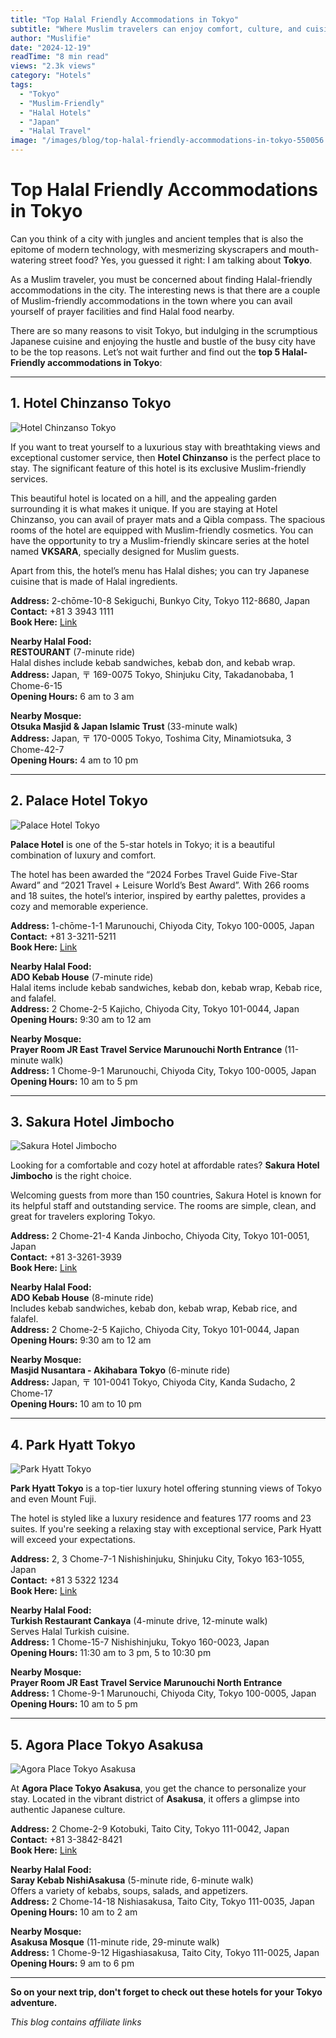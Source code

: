 ```yaml
---
title: "Top Halal Friendly Accommodations in Tokyo"
subtitle: "Where Muslim travelers can enjoy comfort, culture, and cuisine in Japan’s vibrant capital"
author: "Muslifie"
date: "2024-12-19"
readTime: "8 min read"
views: "2.3k views"
category: "Hotels"
tags:
  - "Tokyo"
  - "Muslim-Friendly"
  - "Halal Hotels"
  - "Japan"
  - "Halal Travel"
image: "/images/blog/top-halal-friendly-accommodations-in-tokyo-550056.webp"
---
```


# Top Halal Friendly Accommodations in Tokyo

Can you think of a city with jungles and ancient temples that is also the epitome of modern technology, with mesmerizing skyscrapers and mouth-watering street food? Yes, you guessed it right: I am talking about **Tokyo**.

As a Muslim traveler, you must be concerned about finding Halal-friendly accommodations in the city. The interesting news is that there are a couple of Muslim-friendly accommodations in the town where you can avail yourself of prayer facilities and find Halal food nearby.

There are so many reasons to visit Tokyo, but indulging in the scrumptious Japanese cuisine and enjoying the hustle and bustle of the busy city have to be the top reasons. Let’s not wait further and find out the **top 5 Halal-Friendly accommodations in Tokyo**:

---

## 1. Hotel Chinzanso Tokyo

![Hotel Chinzanso Tokyo](/images/blog/39895262_600x600.webp)

If you want to treat yourself to a luxurious stay with breathtaking views and exceptional customer service, then **Hotel Chinzanso** is the perfect place to stay. The significant feature of this hotel is its exclusive Muslim-friendly services.

This beautiful hotel is located on a hill, and the appealing garden surrounding it is what makes it unique. If you are staying at Hotel Chinzanso, you can avail of prayer mats and a Qibla compass. The spacious rooms of the hotel are equipped with Muslim-friendly cosmetics. You can have the opportunity to try a Muslim-friendly skincare series at the hotel named **VKSARA**, specially designed for Muslim guests.

Apart from this, the hotel’s menu has Halal dishes; you can try Japanese cuisine that is made of Halal ingredients.

**Address:** 2-chōme-10-8 Sekiguchi, Bunkyo City, Tokyo 112-8680, Japan  
**Contact:** +81 3 3943 1111  
**Book Here:** [Link](https://agoda.tp.st/uIOmZkKB)

**Nearby Halal Food:**  
**RESTOURANT** (7-minute ride)  
Halal dishes include kebab sandwiches, kebab don, and kebab wrap.  
**Address:** Japan, 〒 169-0075 Tokyo, Shinjuku City, Takadanobaba, 1 Chome-6-15  
**Opening Hours:** 6 am to 3 am

**Nearby Mosque:**  
**Otsuka Masjid & Japan Islamic Trust** (33-minute walk)  
**Address:** Japan, 〒 170-0005 Tokyo, Toshima City, Minamiotsuka, 3 Chome-42-7  
**Opening Hours:** 4 am to 10 pm

---

## 2. Palace Hotel Tokyo

![Palace Hotel Tokyo](/images/blog/569164_16032810190041108872_600x600.webp)

**Palace Hotel** is one of the 5-star hotels in Tokyo; it is a beautiful combination of luxury and comfort.

The hotel has been awarded the “2024 Forbes Travel Guide Five-Star Award” and “2021 Travel + Leisure World’s Best Award”. With 266 rooms and 18 suites, the hotel’s interior, inspired by earthy palettes, provides a cozy and memorable experience.

**Address:** 1-chōme-1-1 Marunouchi, Chiyoda City, Tokyo 100-0005, Japan  
**Contact:** +81 3-3211-5211  
**Book Here:** [Link](https://agoda.tp.st/pALnmfnB)

**Nearby Halal Food:**  
**ADO Kebab House** (7-minute ride)  
Halal items include kebab sandwiches, kebab don, kebab wrap, Kebab rice, and falafel.  
**Address:** 2 Chome-2-5 Kajicho, Chiyoda City, Tokyo 101-0044, Japan  
**Opening Hours:** 9:30 am to 12 am

**Nearby Mosque:**  
**Prayer Room JR East Travel Service Marunouchi North Entrance** (11-minute walk)  
**Address:** 1 Chome-9-1 Marunouchi, Chiyoda City, Tokyo 100-0005, Japan  
**Opening Hours:** 10 am to 5 pm

---

## 3. Sakura Hotel Jimbocho

![Sakura Hotel Jimbocho](/images/blog/cbef5d2ad0615b75694befccd38dd8aa_600x600.webp)

Looking for a comfortable and cozy hotel at affordable rates? **Sakura Hotel Jimbocho** is the right choice.

Welcoming guests from more than 150 countries, Sakura Hotel is known for its helpful staff and outstanding service. The rooms are simple, clean, and great for travelers exploring Tokyo.

**Address:** 2 Chome-21-4 Kanda Jinbocho, Chiyoda City, Tokyo 101-0051, Japan  
**Contact:** +81 3-3261-3939  
**Book Here:** [Link](https://agoda.tp.st/CnKstFNO)

**Nearby Halal Food:**  
**ADO Kebab House** (8-minute ride)  
Includes kebab sandwiches, kebab don, kebab wrap, Kebab rice, and falafel.  
**Address:** 2 Chome-2-5 Kajicho, Chiyoda City, Tokyo 101-0044, Japan  
**Opening Hours:** 9:30 am to 12 am

**Nearby Mosque:**  
**Masjid Nusantara - Akihabara Tokyo** (6-minute ride)  
**Address:** Japan, 〒 101-0041 Tokyo, Chiyoda City, Kanda Sudacho, 2 Chome-17  
**Opening Hours:** 10 am to 10 pm

---

## 4. Park Hyatt Tokyo

![Park Hyatt Tokyo](/images/blog/910_17080813550054990957_600x600.webp)

**Park Hyatt Tokyo** is a top-tier luxury hotel offering stunning views of Tokyo and even Mount Fuji.

The hotel is styled like a luxury residence and features 177 rooms and 23 suites. If you're seeking a relaxing stay with exceptional service, Park Hyatt will exceed your expectations.

**Address:** 2, 3 Chome-7-1 Nishishinjuku, Shinjuku City, Tokyo 163-1055, Japan  
**Contact:** +81 3 5322 1234  
**Book Here:** [Link](https://agoda.tp.st/hfeL2sXR)

**Nearby Halal Food:**  
**Turkish Restaurant Cankaya** (4-minute drive, 12-minute walk)  
Serves Halal Turkish cuisine.  
**Address:** 1 Chome-15-7 Nishishinjuku, Tokyo 160-0023, Japan  
**Opening Hours:** 11:30 am to 3 pm, 5 to 10:30 pm

**Nearby Mosque:**  
**Prayer Room JR East Travel Service Marunouchi North Entrance**  
**Address:** 1 Chome-9-1 Marunouchi, Chiyoda City, Tokyo 100-0005, Japan  
**Opening Hours:** 10 am to 5 pm

---

## 5. Agora Place Tokyo Asakusa

![Agora Place Tokyo Asakusa](/images/blog/181819_16061615490043655604_600x600.webp)

At **Agora Place Tokyo Asakusa**, you get the chance to personalize your stay. Located in the vibrant district of **Asakusa**, it offers a glimpse into authentic Japanese culture.

**Address:** 2 Chome-2-9 Kotobuki, Taito City, Tokyo 111-0042, Japan  
**Contact:** +81 3-3842-8421  
**Book Here:** [Link](https://agoda.tp.st/KGYUS5oU)

**Nearby Halal Food:**  
**Saray Kebab NishiAsakusa** (5-minute ride, 6-minute walk)  
Offers a variety of kebabs, soups, salads, and appetizers.  
**Address:** 2 Chome-14-18 Nishiasakusa, Taito City, Tokyo 111-0035, Japan  
**Opening Hours:** 10 am to 2 am

**Nearby Mosque:**  
**Asakusa Mosque** (11-minute ride, 29-minute walk)  
**Address:** 1 Chome-9-12 Higashiasakusa, Taito City, Tokyo 111-0025, Japan  
**Opening Hours:** 9 am to 6 pm

---

**So on your next trip, don't forget to check out these hotels for your Tokyo adventure.**

_This blog contains affiliate links_
